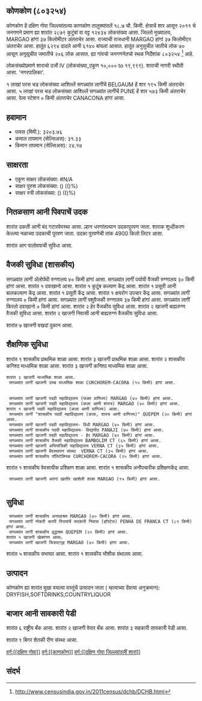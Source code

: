 {{माहितीचौकट भारतीय न्यायक्षेत्र
|प्रकार=शार
|जनगणना २०११_स्थलनिर्देशांक=803254
|स्थानीक_नांव=कोणकोण
|तालुका_नांव=काणकोण
|जिल्लो_नांव=दक्षिण गोवा
|राज्य_नांव =गोवा
|विभाग=
|जिल्लो =[[दक्षिण गोवा]]
|तालुका_नांवे =[[काणकोण]]
|लागींचें शार=[[BELGAUM]]
|अक्षांश=
|रेखांश=
|शोधक_स्थान =right
|क्षेत्रफळ_एकूण=18.7
|दर्या सपाटी पसून उंची=
|लोकसंख्या_एकूण=12434
|लोकसंख्या_वर्स=2011
|लोकसंख्या_घनत्व=664
|लोकसंख्या_पुरूश=6294
|लोकसंख्या_स्त्री=6140
|लिंग_गुणोत्तर=975
|अधिकृत_भाशा=[[कोंकणी, मराठी]]
}}

== कोणकोण (८०३२५४) ==

कोणकोण हें दक्षिण गोवा जिल्ल्यांतल्या काणकोण तालुक्यांतलें १८.७ चौ. किमी. क्षेत्राचें शार आसून २०११ चे जनगणने प्रमाण ह्या शारांत २८७९ कुटुंबां वा वट्ट १२४३४ लोकसंख्या आसा. जिल्लो मुख्यालय, MARGAO हांगां ३७ किलोमीटर अंतराचेर आसा. राज्याची राजधानी MARGAO हांगां ३७ किलोमीटर अंतराचेर आसा.   हातूंत ६२९४ दादले आनी ६१४० बांयलां आसात. हातूंत अनुसुचीत जातीचे लोक ७० आसून अनुसुचीत जमातीचे २०६ लोक आसात. ह्या गांवचो जनगणनेतचो स्थळ निर्देशांक ८०३२५४  <ref>http://www.censusindia.gov.in/2011census/dchb/DCHB.html</ref> आहे.

लोकसंख्योप्रमाणे शाराचो दर्जो IV (लोकसंख्या_एकूण १०,००० to १९,९९९).
शाराची नागरी स्थीती आसा. 'नगरपालिका'.

१  लाखां परस चड लोकसंख्या आशिल्लें सगळ्यांत लागींचें BELGAUM हें शार १९५ किमी अंतराचेर आसा. ५  लाखां परस चड लोकसंख्या आशिल्लें सगळ्यांत लागींचें PUNE हें शार ५७३ किमी अंतराचेर आसा. रेल्व स्टेशन ० किमी अंतराचेर CANACONA हांगां आसा.


== हवामान ==  
* पावस (मिमी.): ३२०३.७६ 
* कमाल तापमान (सेल्सिअस): ३१.३३
* किमान तापमान (सेल्सिअस): २४.१७


== साक्षरता ==  
* एकूण साक्षर लोकसंख्या: #N/A
* साक्षर पुरुश लोकसंख्या: () (()%)
* साक्षर स्त्री लोकसंख्या: () (()%)


== नितळसाण आनी पिवपाचें उदक ==  
शारांत उकती आनी बंद गटारवेवस्था आसा.
ल्हान धरणांतल्यान उदकापुरवण जाता. शाराक शुध्दीकरण केल्ल्या नळाच्या उदकाची पुरवण जाता. उदका पुरवणेची तांक 4900 किलो लिटर आसा.

﻿शारांत आग पालोवपाची सुविधा आसा.


== वैजकी सुविधा (शासकीय) ==
सगळ्यांत लागीं अ‍ॅलोपॅथी रुग्णालय ४० किमी हांगां आसा.
सगळ्यांत लागीं पर्यायी वैजकी रुग्णालय ३० किमी हांगां आसा.
﻿शारांत १ दवाखानो आसा.
﻿शारांत १ कुटूंब कल्याण केंद्र आसा.
﻿शारांत १ प्रसूती आनी बालकल्याण केंद्र आसा.
﻿शारांत १ प्रसूती केंद्र आसा.
﻿शारांत १ क्षयरोग उपचार केंद्र  आसा.
सगळ्यांत लागीं रुग्णालय ० किमी हांगां आसा.
सगळ्यांत लागीं पशुवैजकी रुग्णालय  ३७ किमी हांगां आसा.
सगळ्यांत लागीं फिरतो दवाखानो ० किमी हांगां आसा.
शारांत २ हेर वैजकीय सुविधा आसा.
शारांत २ खाजगी बाह्यरुग्ण वैजकी सुविधा आसा.
शारांत २ खाजगी निवासी आनी बाह्यरुग्ण वैजकीय सुविधा आसा.

शारांत ७ खाजगी वखदां दुकान आसा.


== शैक्षणिक सुविधा ==
शारांत ९ शासकीय प्राथमिक शाळा आसा. शारांत ३ खाजगी प्राथमिक शाळा आसा. 
शारांत २ शासकीय कनिश्ठ माध्यमिक शाळा  आसा. शारांत ३ खाजगी कनिश्ठ माध्यमिक शाळा  आसा.  
 शारांत ३ खाजगी माध्यमिक शाळा आसा.  
  सगळ्यांत लागीं खाजगी उच्च माध्यमिक शाळा CURCHOREM-CACORA (१५ किमी) हांगां आसा.
   
   
  सगळ्यांत लागीं खाजगी पदवी महाविद्यालय (फक्त वाणिज्य) MARGAO (४० किमी) हांगां आसा.
  सगळ्यांत लागीं खाजगी पदवी महाविद्यालय (कला आणी शास्त्र) MARGAO (४० किमी) हांगां आसा.
 ﻿शारांत १ खाजगी पदवी महाविद्यालय (कला आणी वाणिज्य) आसा.  
  सगळ्यांत लागीं "शासकीय पदवी महाविद्यालय (कला, शास्त्र आणी वाणिज्य)" QUEPEM (२० किमी) हांगां आसा.
  सगळ्यांत लागीं खाजगी पदवी महाविद्यालय- विधी MARGAO (४० किमी) हांगां आसा.
  सगळ्यांत लागीं शासकीय पदवी महाविद्यालय- विद्यापीठ PANAJI (७० किमी) हांगां आसा.
  सगळ्यांत लागीं खाजगी पदवी महाविद्यालय - हेर MARGAO (४० किमी) हांगां आसा.
  सगळ्यांत लागीं शासकीय वैजकी महाविद्यालय BAMBOLIM CT (६५ किमी) हांगां आसा.
  सगळ्यांत लागीं खाजगी अभियांत्रिकी महाविद्यालय VERNA CT (३५ किमी) हांगां आसा.
  सगळ्यांत लागीं खाजगी वैवस्थापन संस्था  VERNA CT (३५ किमी) हांगां आसा.
  सगळ्यांत लागीं शासकीय पॉलिटेक्निक CURCHOREM-CACORA (२५ किमी) हांगां आसा.
﻿शारांत १ शासकीय वेवसायीक प्रशिक्षण शाळा आसा.   
﻿शारांत १ शासकीय अनौपचारीक प्रशिक्षणकेंद्र  आसा.   
  सगळ्यांत लागीं खाजगी अपंगां खातीर खाशेली शाळा MARGAO (१५ किमी) हांगां आसा.
   


== सुविधा ==
  सगळ्यांत लागीं शासकीय अनाथाश्रम MARGAO (४० किमी) हांगां आसा.
  सगळ्यांत लागीं नोकरी करपी स्त्रियांचें सरकारी निवास (हॉस्टेल) PENHA DE FRANCA CT (८१ किमी) हांगां आसा.
  सगळ्यांत लागीं शासकीय वृद्धाश्रम QUEPEM (२० किमी) हांगां आसा.
 ﻿शारांत १ खाजगी खेळांगण आसा.  
  सगळ्यांत लागीं खाजगी चित्रपटगृह MARGAO (४० किमी) हांगां आसा.
शारांत ५ शासकीय सभाघर आसा.   
﻿शारांत १ शासकीय भौशीक ग्रंथालय  आसा.   


== उत्पादन ==
कोणकोण ह्या शारांत मुखा वयल्या वस्तूंचें उत्पादन जाता ( म्हत्वाच्या देंवत्या अनुक्रमान): DRYFISH,SOFTDRINKS,COUNTRYLIQUOR


== बाजार आनी सावकारी पेडी  ==
शारांत ६ राष्ट्रीय बँक आसा.
शारांत २ खाजगी वेपार बँक आसा.
शारांत ३ सहकारी सावकारी पेडी  आसा.

शारांत ९ बिगर शेतकी रीण संस्था आसा.



[[वर्ग:[[दक्षिण गोवा]]]]
[[वर्ग:[[काणकोण]]]]
[[वर्ग:[[दक्षिण गोवा जिल्ल्यांतलीं शारां]]]]


== संदर्भ ==
 


